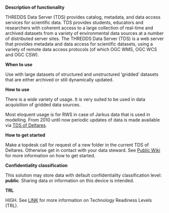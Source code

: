 **Description of functionality**

THREDDS Data Server (TDS) provides catalog, metadata, and data access services for scientific data. TDS provides students, educators and researchers with coherent access to a large collection of real-time and archived datasets from a variety of environmental data sources at a number of distributed server sites. The THREDDS Data Server (TDS) is a web server that provides metadata and data access for scientific datasets, using a variety of remote data access protocols (of which OGC WMS, OGC WCS and OGC CSW).

**When to use**

Use with large datasets of structured and unstructured ‘gridded’ datasets that are either archived or still dynamically updated.

**How to use**

There is a wide variety of usage. It is very suited to be used in data acquisition of gridded data sources.

Most eloquent usage is for RWS in case of Jarkus data that is used in modelling. From 2010 until now periodic updates of data is made available via [TDS of Deltares](https://opendap.deltares.nl/thredds/catalog/opendap/rijkswaterstaat/jarkus/grids/catalog.html).

**How to get started**

Make a topdesk call for request of a new folder in the current TDS of Deltares. Otherwise get in contact with your data steward.
See [Public Wiki](https://publicwiki.deltares.nl/display/FAIR/Getting+started+with+THREDDS) for more information on how to get started.

**Confidentiality classification**

This solution may store data with default confidentiality classification level: __public__. Sharing data or information on this device is intended. 

**TRL**

HIGH. See [LINK](/storage-finder/trl) for more information on Technology Readiness Levels (TRL).

